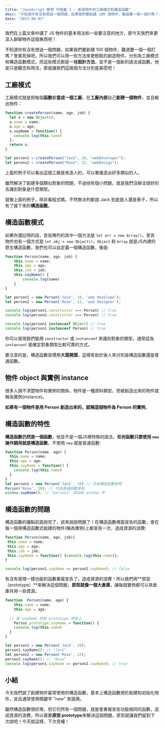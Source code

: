 ```yaml
---
title: "JavaScript 教學 中階篇 1 - 創造物件的工廠模式和構造函數"
desc: "不知道你有沒有想過一個問題，如果我們要創建 100 個物件，難道要一個一個打嗎？會累死掉吧，所以我們可以用一些方法來更輕鬆的創造物件，分別為工廠模式和構造函數模式，而這些模式都是一種設計方法，並不是一個新的語法或函數，他是只是觀念和用法，那就讓我們這兩個方法分別是甚麼吧！"
date: "2023-08-03"
---
```


我們在上篇文章中講了 JS 物件的基本用法和一些要注意的地方，那今天我們來更深入聊聊物件這個東西吧！
 
不知道你有沒有想過一個問題，如果我們要創建 100 個物件，難道要一個一個打嗎？會累死掉吧，所以我們可以用一些方法來更輕鬆的創造物件，分別為工廠模式和構造函數模式，而這些模式都是一種**設計方法**，並不是一個新的語法或函數，他是只是觀念和用法，那就讓我們這兩個方法分別是甚麼吧！

## 工廠模式
工廠模式就是把每個**函數**都**當成一個工廠**，在**工廠內部**自己**創建一個物件**，並且輸出物件：

```javascript
function createPerson(name, age, job) {
  let o = new Object();
  o.name = name;
  o.age = age;
  o,sayName = function() {
    console.log(this.name)
  };
  return o;
}

let person1 = createPerson("Jack", 20, "webDeveloper");
let perons2 = createPerson("Rose", 22, "webDesign");
```

上面的例子可以看出這個工廠是來造人的，可以重複造出好多類似的人。

雖然解決了創建多個類似對象的問題，不過他有個小問題，就是我們沒辦法很好的去識別對象是什麼類型。

就像上面的例子，除非看程式碼，不然無法判斷說 Jack 到底是人還是車子，所以有了接下來的**構造函數**。

## 構造函數模式
如果你還記得的話，宣告陣列的其中一個方法是 `let arr = new Array()`，宣告物件也有一個方式是 `let obj = new Object()`，`Object` 和 `Array` 就是JS內建的原生構造函數，我們也可以自定義一個構造函數，像是:

```js
function Person(name, age, job) {
	this.name = name;
	this.age = age;
	this.job = job;
	this.sayName() {
		console.log(name)	
	}
}

let person1 = new Person('Jack', 18, 'web develope');
let person2 = new Person('Rose', 22, 'web designer');

console.log(person1.constructor === Person) // true
console.log(person2.constructor === Person) // true

console.log(person1 instanceof Object) // true
console.log(person1 instanceof Person) // true
```
你可以發現我們能用 `constructor` 或 `instanceof` 來識別對象的類型，通常認為 `instanceof` 是確定對象類型比較可靠的方式。

要注意的是，構造函數習慣用**大寫開頭**，這樣有助於後人來分別是構造函數還是普通函數。

## 物件 object 與實例 instance

很多人搞不清楚物件和實例的關係，物件是一種資料類型，而被創造出來的物件就稱為實例(instance)。

**如果有一個物件是用 Person 創造出來的，就稱這個物件為 Person 的實例**。

## 構造函數的特性

**構造函數仍然是一個函數**，他並不是一個JS裡特殊的語法，**任何函數只要使用 `new` 操作調用就是構造函數**，不使用 `new` 就是普通函數:

```js
function Person(name, age) {
  this.name = name;
  this.age = age;
  this.sayName = function() {
    console.log(this.name)
  }
}
let person1 = new Person('Jack', 18) // 作為構造函數使用
Person('Rose', 20); // 作為普通函數使用
window.sayName(); // "person1" 添加到 window 中

```
## 構造函數的問題

構造函數的優點前面說完了，該來說說問題了！在構造函數裡面宣告的函數，會在每一個用構造函數式創建的物件(稱為實例)上都宣告一次，造成資源的浪費:

```js
function Person(name, age, job){ 
 this.name = name; 
 this.age = age; 
 this.job = job; 
 this.sayName = function() {console.log(this.name)}; 
}

console.log(person1.sayName == person2.sayName); // false
```
有沒有發現一樣功能的函數重複宣告了，造成資源的浪費！所以我們用**原型（prototype）**來解決這個問題，**原型就像一個大倉庫**，讓每個實例都可以來倉庫共用一些資源。

```js
function  Person(name, age) {
	this.name = name;
	this.age = age;
  
  // 將 sayName 放到 prototype 原型上
	Person.prototype.sayName = function() {
    console.log(this.name)
  }
}

let person1 = new Person('Jack', 20); 
person1.sayName(); // "Jack" 
let person2 = new Person('Rose', 22); 
person2.sayName(); // "Rose" 
console.log(person1.sayName == person2.sayName); // true
```

## 小結
今天我們說了創建物件最常使用的構造函數，基本上構造函數用於創建和初始化物件，並且通常使用關鍵字 "new" 來調用。

雖然構造函數很好用，但它仍然有一個問題，就是會重複宣告功能相同的函數，造成資源的浪費，所以需要**原型 prototype**來解決這個問題，原型就讓我們留到下次說吧！今天就這樣，下次見囉！